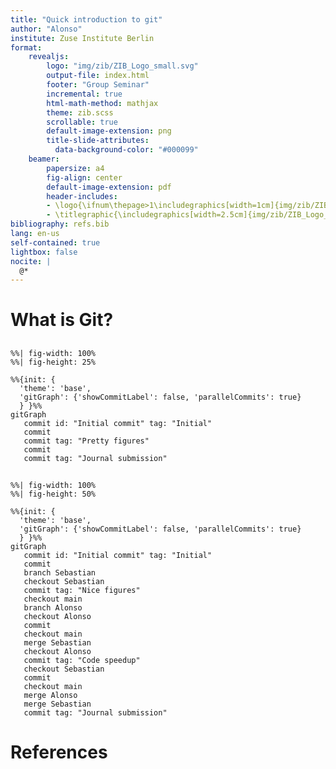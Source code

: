 ```yaml
---
title: "Quick introduction to git"
author: "Alonso"
institute: Zuse Institute Berlin
format:
    revealjs:
        logo: "img/zib/ZIB_Logo_small.svg"
        output-file: index.html
        footer: "Group Seminar"
        incremental: true
        html-math-method: mathjax
        theme: zib.scss
        scrollable: true
        default-image-extension: png
        title-slide-attributes: 
          data-background-color: "#000099"
    beamer:
        papersize: a4
        fig-align: center
        default-image-extension: pdf
        header-includes:
        - \logo{\ifnum\thepage>1\includegraphics[width=1cm]{img/zib/ZIB_Logo_small.png}\fi}
        - \titlegraphic{\includegraphics[width=2.5cm]{img/zib/ZIB_Logo_blue.png}}
bibliography: refs.bib
lang: en-us
self-contained: true
lightbox: false
nocite: |
  @*
---
```


# What is Git? 

## {.center}

```mermaid
%%| fig-width: 100%
%%| fig-height: 25%

%%{init: {
  'theme': 'base',
  'gitGraph': {'showCommitLabel': false, 'parallelCommits': true}
  } }%%
gitGraph
   commit id: "Initial commit" tag: "Initial"
   commit
   commit tag: "Pretty figures"
   commit
   commit tag: "Journal submission"
```

## {.center}

```mermaid
%%| fig-width: 100%
%%| fig-height: 50%

%%{init: {
  'theme': 'base',
  'gitGraph': {'showCommitLabel': false, 'parallelCommits': true}
  } }%%
gitGraph
   commit id: "Initial commit" tag: "Initial"
   commit
   branch Sebastian
   checkout Sebastian
   commit tag: "Nice figures"
   checkout main
   branch Alonso
   checkout Alonso
   commit
   checkout main
   merge Sebastian
   checkout Alonso
   commit tag: "Code speedup"
   checkout Sebastian
   commit
   checkout main
   merge Alonso
   merge Sebastian
   commit tag: "Journal submission"
```

# References